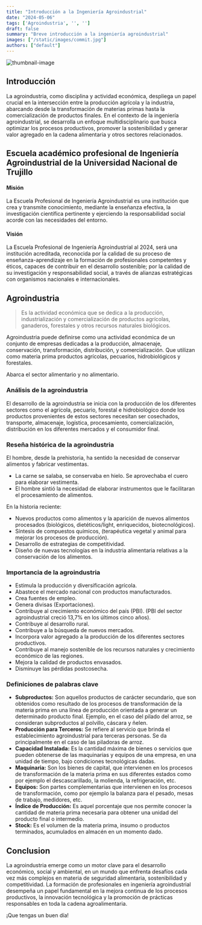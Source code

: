 ```yaml
---
title: "Introducción a la Ingeniería Agroindustrial"
date: "2024-05-06"
tags: ['Agroindustria', '', '']
draft: false
summary: "Breve introducción a la ingeniería agroindustrial"
images: ["/static/images/commit.jpg"]
authors: ["default"]
---
```



![thumbnail-image](/static/images/commit.jpg)
<UnsplashPhotoInfo photoURL="https://unsplash.com/photos/wbXdGS_D17U" author="Ilya Pavlov" />

## Introducción

La agroindustria, como disciplina y actividad económica, despliega un papel crucial en la intersección entre la producción agrícola y la industria, abarcando desde la transformación de materias primas hasta la comercialización de productos finales. En el contexto de la ingeniería agroindustrial, se desarrolla un enfoque multidisciplinario que busca optimizar los procesos productivos, promover la sostenibilidad y generar valor agregado en la cadena alimentaria y otros sectores relacionados. 

## Escuela académico profesional de Ingeniería Agroindustrial de la Universidad Nacional de Trujillo

#### Misión

La Escuela Profesional de Ingeniería Agroindustrial es una institución que crea y transmite conocimiento, mediante la enseñanza efectiva, la investigación científica pertinente y ejerciendo la responsabilidad social acorde con las necesidades del entorno.

#### Visión

La Escuela Profesional de Ingeniería Agroindustrial al 2024, será una institución acreditada, reconocida por la calidad de su proceso de enseñanza-aprendizaje en la formación de profesionales competentes y éticos, capaces de contribuir en el desarrollo sostenible; por la calidad de su investigación y responsabilidad social, a través de alianzas estratégicas con organismos nacionales e internacionales.

## Agroindustria

> Es la actividad económica que se dedica a la producción, industrialización y comercialización de productos agrícolas, ganaderos, forestales y otros recursos naturales biológicos.

Agroindustria puede definirse como una actividad económica de un conjunto de empresas dedicadas a la producción, almacenaje, conservación, transformación, distribución, y comercialización. Que utilizan como materia prima productos agrícolas, pecuarios, hidrobiológicos y forestales.

Abarca el sector alimentario y no alimentario.

### Análisis de la agroindustria

El desarrollo de la agroindustria se inicia con la producción de los diferentes sectores como el agrícola, pecuario, forestal e hidrobiológico donde los productos provenientes de estos sectores necesitan ser cosechados, transporte, almacenaje, logística, procesamiento, comercialización, distribución en los diferentes mercados y el consumidor final.

### Reseña histórica de la agroindustria

El hombre, desde la prehistoria, ha sentido la necesidad de conservar alimentos y fabricar vestimentas.

- La carne se salaba, se conservaba en hielo. Se aprovechaba el cuero para elaborar vestimenta.
- El hombre sintió la necesidad de elaborar instrumentos que le facilitaran el procesamiento de alimentos.

En la historia reciente:
- Nuevos productos como alimentos y la aparición de nuevos alimentos procesados (biológicos, dietéticos/light, enriquecidos, biotecnológicos).
- Síntesis de compuestos químicos, (terapéutica vegetal y animal para mejorar los procesos de producción).
- Desarrollo de estrategias de competitividad.
- Diseño de nuevas tecnologías en la industria alimentaria relativas a la conservación de los alimentos.

### Importancia de la agroindustria

- Estimula la producción y diversificación agrícola.
- Abastece el mercado nacional con productos manufacturados.
- Crea fuentes de empleo.
- Genera divisas (Exportaciones).
- Contribuye al crecimiento económico del país (PBI). (PBI del sector agroindustrial creció 13,7% en los últimos cinco años).
- Contribuye al desarrollo rural.
- Contribuye a la búsqueda de nuevos mercados.
- Incorpora valor agregado a la producción de los diferentes sectores productivos.
- Contribuye al manejo sostenible de los recursos naturales y crecimiento económico de las regiones.
- Mejora la calidad de productos envasados.
- Disminuye las pérdidas postcosecha.

### Definiciones de palabras clave

- **Subproductos:** Son aquellos productos de carácter secundario, que son obtenidos como resultado de los procesos de transformación de la materia prima en una línea de producción orientada a generar un determinado producto final. Ejemplo, en el caso del pilado del arroz, se consideran subproductos al polvillo, cáscara y ñelen.
- **Producción para Terceros:** Se refiere al servicio que brinda el establecimiento agroindustrial para terceras personas. Se da principalmente en el caso de las piladoras de arroz.
- **Capacidad Instalada:** Es la cantidad máxima de bienes o servicios que pueden obtenerse de las maquinarias y equipos de una empresa, en una unidad de tiempo, bajo condiciones tecnológicas dadas.
- **Maquinaria:** Son los bienes de capital, que intervienen en los procesos de transformación de la materia prima en sus diferentes estados como por ejemplo el descascarillado, la molienda, la refrigeración, etc.
- **Equipos:** Son partes complementarias que intervienen en los procesos de transformación, como por ejemplo la balanza para el pesado, mesas de trabajo, medidores, etc.
- **Índice de Producción:** Es aquel porcentaje que nos permite conocer la cantidad de materia prima necesaria para obtener una unidad del producto final o intermedio.
- **Stock:** Es el volumen de la materia prima, insumo o productos terminados, acumulados en almacén en un momento dado.


## Conclusion

La agroindustria emerge como un motor clave para el desarrollo económico, social y ambiental, en un mundo que enfrenta desafíos cada vez más complejos en materia de seguridad alimentaria, sostenibilidad y competitividad. La formación de profesionales en ingeniería agroindustrial desempeña un papel fundamental en la mejora continua de los procesos productivos, la innovación tecnológica y la promoción de prácticas responsables en toda la cadena agroalimentaria.

¡Que tengas un buen día! <Twemoji emoji="slightly-smiling-face" />
